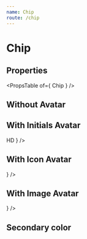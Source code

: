 ```yaml
---
name: Chip
route: /chip
---
```



# Chip

## Properties
<PropsTable of={ Chip } />

## Without Avatar
<Playground>
    <Chip label='Hello darkness my old friend' />
</Playground>

## With Initials Avatar
<Playground>
    <Chip
        label='Hello darkness my old friend'
        avatar={ <Avatar>HD</Avatar> }
    />
</Playground>

## With Icon Avatar
<Playground>
    <Chip
        label='Hello darkness my old friend'
        avatar={ <Avatar><FaceIcon /></Avatar> }
    />
</Playground>

## With Image Avatar
<Playground>
    <Chip
        label='Hello darkness my old friend'
        avatar={
            <Avatar
                src="https://picsum.photos/40"
            />
        }
    />
</Playground>

## Secondary color
<Playground>
    <Chip label='Hello darkness my old friend' color='secondary' />
</Playground>
